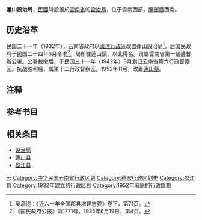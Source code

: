 '''蓮山設治局'''，[[中華民國|民國]]時設置於[[雲南省_(中華民國)|雲南省]]的[[設治局|設治局]]，位于雲南西部，[[騰衝縣|騰衝縣]]西南。

==历史沿革==
民国二十一年（1932年），云南省政府以[[盞達行政區|盞達行政區]]改置蓮山設治局<ref>吴承湜：《近六十年全国郡县增建志要》卷下，第71页。</ref>。后国民政府于民国二十四年6月令准<ref>《国民政府公报》第1771号，1935年6月19日，第4页。</ref>。局所驻蓮山鎮，以此得名。隶屬雲南省第一殖邊督辦公署。公署裁撤后，于民国三十一年（1942年）3月划归云南省第六行政督察区。抗战胜利后，属第十二行政督察区。1952年11月，改置[[蓮山縣|蓮山縣]]。

==注释==
<div class="references-small">
<references />
</div>

==参考书目==
{{cite  book|author=傅林祥、郑宝恒 |coauthors= |title=中国行政区划通史·中华民国卷 |year=2007年 |publisher=复旦大学出版社 |location=上海 |isbn=978-7-309-05604-4 }}

==相关条目==
*[[设治局|设治局]]
*[[莲山县|莲山县]]
*[[盈江县|盈江县]]
{{中華民國雲南省行政區劃}}
{{DEFAULTSORT:Lianshan Shezhiju}}
[[Category:設治局|云]]
[[Category:中华民国云南省行政区划|Category:中华民国云南省行政区划]]
[[Category:德宏行政区划史|Category:德宏行政区划史]]
[[Category:盈江县|Category:盈江县]]
[[Category:1932年建立的行政区划|Category:1932年建立的行政区划]]
[[Category:1952年廢除的行政區劃|Category:1952年廢除的行政區劃]]